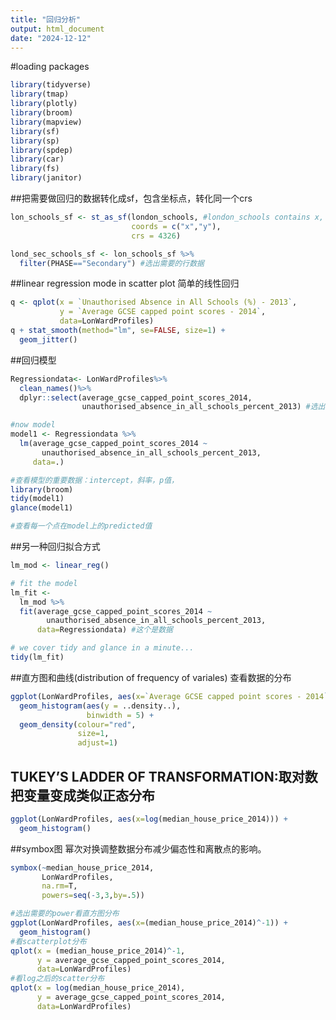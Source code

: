 ```yaml
---
title: "回归分析"
output: html_document
date: "2024-12-12"
---
```


#loading packages
```r
library(tidyverse)
library(tmap)
library(plotly)
library(broom)
library(mapview)
library(sf)
library(sp)
library(spdep)
library(car)
library(fs)
library(janitor)
```



##把需要做回归的数据转化成sf，包含坐标点，转化同一个crs
```r
lon_schools_sf <- st_as_sf(london_schools, #london_schools contains x, y point data
                           coords = c("x","y"), 
                           crs = 4326)

lond_sec_schools_sf <- lon_schools_sf %>%
  filter(PHASE=="Secondary") #选出需要的行数据
```


##linear regression mode in scatter plot 简单的线性回归
```r
q <- qplot(x = `Unauthorised Absence in All Schools (%) - 2013`, 
           y = `Average GCSE capped point scores - 2014`, 
           data=LonWardProfiles)
q + stat_smooth(method="lm", se=FALSE, size=1) + 
  geom_jitter()
```



##回归模型
```r
Regressiondata<- LonWardProfiles%>%
  clean_names()%>%
  dplyr::select(average_gcse_capped_point_scores_2014, 
                unauthorised_absence_in_all_schools_percent_2013) #选出需要的两个回归的值

#now model
model1 <- Regressiondata %>%
  lm(average_gcse_capped_point_scores_2014 ~
       unauthorised_absence_in_all_schools_percent_2013,
     data=.)

#查看模型的重要数据：intercept，斜率，p值，
library(broom)
tidy(model1)
glance(model1)

#查看每一个点在model上的predicted值
```



##另一种回归拟合方式
```r
lm_mod <- linear_reg()

# fit the model
lm_fit <- 
  lm_mod %>% 
  fit(average_gcse_capped_point_scores_2014 ~
        unauthorised_absence_in_all_schools_percent_2013,
      data=Regressiondata) #这个是数据

# we cover tidy and glance in a minute...
tidy(lm_fit)

```



##直方图和曲线(distribution of frequency of variales) 查看数据的分布
```r
ggplot(LonWardProfiles, aes(x=`Average GCSE capped point scores - 2014`)) + 
  geom_histogram(aes(y = ..density..),
                 binwidth = 5) + 
  geom_density(colour="red", 
               size=1, 
               adjust=1)
```

## TUKEY'S LADDER OF TRANSFORMATION:取对数把变量变成类似正态分布
```r
ggplot(LonWardProfiles, aes(x=log(median_house_price_2014))) + 
  geom_histogram()

```


##symbox图 幂次对换调整数据分布减少偏态性和离散点的影响。
```r
symbox(~median_house_price_2014, 
       LonWardProfiles, 
       na.rm=T,
       powers=seq(-3,3,by=.5))

#选出需要的power看直方图分布
ggplot(LonWardProfiles, aes(x=(median_house_price_2014)^-1)) + 
  geom_histogram()
#看scatterplot分布
qplot(x = (median_house_price_2014)^-1, 
      y = average_gcse_capped_point_scores_2014,
      data=LonWardProfiles)
#看log之后的scatter分布
qplot(x = log(median_house_price_2014), 
      y = average_gcse_capped_point_scores_2014, 
      data=LonWardProfiles)

```








